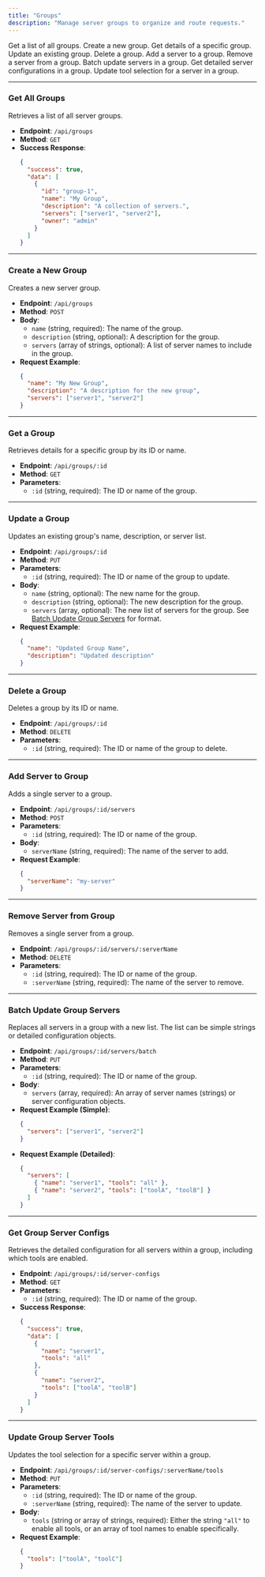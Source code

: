 ```yaml
---
title: "Groups"
description: "Manage server groups to organize and route requests."
---
```



<Card title="GET /api/groups" href="#get-all-groups">Get a list of all groups.</Card>
<Card title="POST /api/groups" href="#create-a-new-group">Create a new group.</Card>
<Card title="GET /api/groups/:id" href="#get-a-group">Get details of a specific group.</Card>
<Card title="PUT /api/groups/:id" href="#update-a-group">Update an existing group.</Card>
<Card title="DELETE /api/groups/:id" href="#delete-a-group">Delete a group.</Card>
<Card title="POST /api/groups/:id/servers" href="#add-server-to-group">Add a server to a group.</Card>
<Card title="DELETE /api/groups/:id/servers/:serverName" href="#remove-server-from-group">Remove a server from a group.</Card>
<Card title="PUT /api/groups/:id/servers/batch" href="#batch-update-group-servers">Batch update servers in a group.</Card>
<Card title="GET /api/groups/:id/server-configs" href="#get-group-server-configs">Get detailed server configurations in a group.</Card>
<Card title="PUT /api/groups/:id/server-configs/:serverName/tools" href="#update-group-server-tools">Update tool selection for a server in a group.</Card>

---

### Get All Groups

Retrieves a list of all server groups.

- **Endpoint**: `/api/groups`
- **Method**: `GET`
- **Success Response**:
  ```json
  {
    "success": true,
    "data": [
      {
        "id": "group-1",
        "name": "My Group",
        "description": "A collection of servers.",
        "servers": ["server1", "server2"],
        "owner": "admin"
      }
    ]
  }
  ```

---

### Create a New Group

Creates a new server group.

- **Endpoint**: `/api/groups`
- **Method**: `POST`
- **Body**:
  - `name` (string, required): The name of the group.
  - `description` (string, optional): A description for the group.
  - `servers` (array of strings, optional): A list of server names to include in the group.
- **Request Example**:
  ```json
  {
    "name": "My New Group",
    "description": "A description for the new group",
    "servers": ["server1", "server2"]
  }
  ```

---

### Get a Group

Retrieves details for a specific group by its ID or name.

- **Endpoint**: `/api/groups/:id`
- **Method**: `GET`
- **Parameters**:
  - `:id` (string, required): The ID or name of the group.

---

### Update a Group

Updates an existing group's name, description, or server list.

- **Endpoint**: `/api/groups/:id`
- **Method**: `PUT`
- **Parameters**:
  - `:id` (string, required): The ID or name of the group to update.
- **Body**:
  - `name` (string, optional): The new name for the group.
  - `description` (string, optional): The new description for the group.
  - `servers` (array, optional): The new list of servers for the group. See [Batch Update Group Servers](#batch-update-group-servers) for format.
- **Request Example**:
  ```json
  {
    "name": "Updated Group Name",
    "description": "Updated description"
  }
  ```

---

### Delete a Group

Deletes a group by its ID or name.

- **Endpoint**: `/api/groups/:id`
- **Method**: `DELETE`
- **Parameters**:
  - `:id` (string, required): The ID or name of the group to delete.

---

### Add Server to Group

Adds a single server to a group.

- **Endpoint**: `/api/groups/:id/servers`
- **Method**: `POST`
- **Parameters**:
  - `:id` (string, required): The ID or name of the group.
- **Body**:
  - `serverName` (string, required): The name of the server to add.
- **Request Example**:
  ```json
  {
    "serverName": "my-server"
  }
  ```

---

### Remove Server from Group

Removes a single server from a group.

- **Endpoint**: `/api/groups/:id/servers/:serverName`
- **Method**: `DELETE`
- **Parameters**:
  - `:id` (string, required): The ID or name of the group.
  - `:serverName` (string, required): The name of the server to remove.

---

### Batch Update Group Servers

Replaces all servers in a group with a new list. The list can be simple strings or detailed configuration objects.

- **Endpoint**: `/api/groups/:id/servers/batch`
- **Method**: `PUT`
- **Parameters**:
  - `:id` (string, required): The ID or name of the group.
- **Body**:
  - `servers` (array, required): An array of server names (strings) or server configuration objects.
- **Request Example (Simple)**:
  ```json
  {
    "servers": ["server1", "server2"]
  }
  ```
- **Request Example (Detailed)**:
  ```json
  {
    "servers": [
      { "name": "server1", "tools": "all" },
      { "name": "server2", "tools": ["toolA", "toolB"] }
    ]
  }
  ```

---

### Get Group Server Configs

Retrieves the detailed configuration for all servers within a group, including which tools are enabled.

- **Endpoint**: `/api/groups/:id/server-configs`
- **Method**: `GET`
- **Parameters**:
  - `:id` (string, required): The ID or name of the group.
- **Success Response**:
  ```json
  {
    "success": true,
    "data": [
      {
        "name": "server1",
        "tools": "all"
      },
      {
        "name": "server2",
        "tools": ["toolA", "toolB"]
      }
    ]
  }
  ```

---

### Update Group Server Tools

Updates the tool selection for a specific server within a group.

- **Endpoint**: `/api/groups/:id/server-configs/:serverName/tools`
- **Method**: `PUT`
- **Parameters**:
  - `:id` (string, required): The ID or name of the group.
  - `:serverName` (string, required): The name of the server to update.
- **Body**:
  - `tools` (string or array of strings, required): Either the string `"all"` to enable all tools, or an array of tool names to enable specifically.
- **Request Example**:
  ```json
  {
    "tools": ["toolA", "toolC"]
  }
  ```

